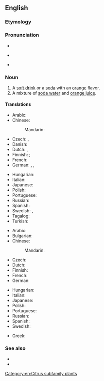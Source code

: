 ==English==

===Etymology===
{{suffix|en|orange|ade}}

===Pronunciation===
* {{audio|en|en-us-orangeade.ogg|Audio (US)}}
* {{a|UK}} {{IPA|en|/ˈɒ.ɹɪn.ˌdʒeɪd/}}
* {{rhymes|en|eɪd}}

===Noun===
{{en-noun|~}}

# A [[soft drink]] or a [[soda]] with an [[orange]] flavor.
# A mixture of [[soda water]] and [[orange juice]].

====Translations====
{{trans-top|orange-flavored soft drink}}
* Arabic: {{t|ar|شَرٰب اَلْبُرْتُقَال|m}}
* Chinese:
*: Mandarin: {{t+|cmn|橘子水|tr=júzi shuǐ|sc=Hani}}
* Czech: {{t+|cs|oranžáda|f}}, {{t|cs|pomerančová limonáda|f}}
* Danish: {{t|da|appelsinvand}}
* Dutch: {{t|nl|sinaasappellimonade}}, {{t|nl|appelsienlimonade}}
* Finnish: {{t|fi|appelsiinijuoma}}; {{t|fi|appelsiinilimonadi}} {{qualifier|soda}}
* French: {{t+|fr|orangeade|f}}
* German: {{t+|de|Orangeade|f}}, {{t|de|Orangenlimo|f}}, {{t+|de|Orangenlimonade|f}}
{{trans-mid}}
* Hungarian: {{t+|hu|narancsszörp}}
* Italian: {{t+|it|aranciata|f}}
* Japanese: {{t|ja|オレンジエード|tr=orenjiēdo|sc=Jpan}}
* Polish: {{t+|pl|oranżada|f}}
* Portuguese: {{t|pt|laranjada|f}}
* Russian: {{t+|ru|оранжа́д|m}}
* Spanish: {{t+|es|naranjada|f}}
* Swedish: {{t|sv|apelsinläskedryck}}, {{t|sv|apelsinlemonad}}
* Tagalog: {{t|tl|limunadang kahel}}
* Turkish: {{t|tr|portakal şurubu}}
{{trans-bottom}}

{{trans-top|soda water and orange juice}}
* Arabic: {{t-needed|ar}}
* Bulgarian: {{t|bg|оранжада|f}}
* Chinese:
*: Mandarin: {{t+|cmn|橘子水|tr=júzi shuǐ|sc=Hani}}
* Czech: {{t+|cs|oranžáda|f}}
* Dutch: {{t|nl|appelsiensap met spa bruis|n}}
* Finnish: {{t|fi|appelsiinisooda}}
* French: {{t+|fr|orangeade|f}}
* German: {{t+|de|Orangenlimonade|f}}
{{trans-mid}}
* Hungarian: {{t|hu|oranzsád}}
* Italian: {{t|it|oransoda|f}}
* Japanese: {{t|ja|オレンジエード|tr=orenjiēdo|sc=Jpan}}
* Polish: {{t+|pl|oranżada|f}}
* Portuguese: {{t|pt|laranjada|f}}
* Russian: {{t+|ru|оранжа́д|m}}
* Spanish: {{t+|es|naranjada|f}}
* Swedish: {{t|sv|apelsinlemonad}}
{{trans-bottom}}

{{checktrans-top}}
* Greek: {{t+|el|πορτοκαλάδα|f}}
{{trans-bottom}}

===See also===
* {{l|en|lemonade}}
* {{l|en|grenadine}}

[[Category:en:Citrus subfamily plants]]